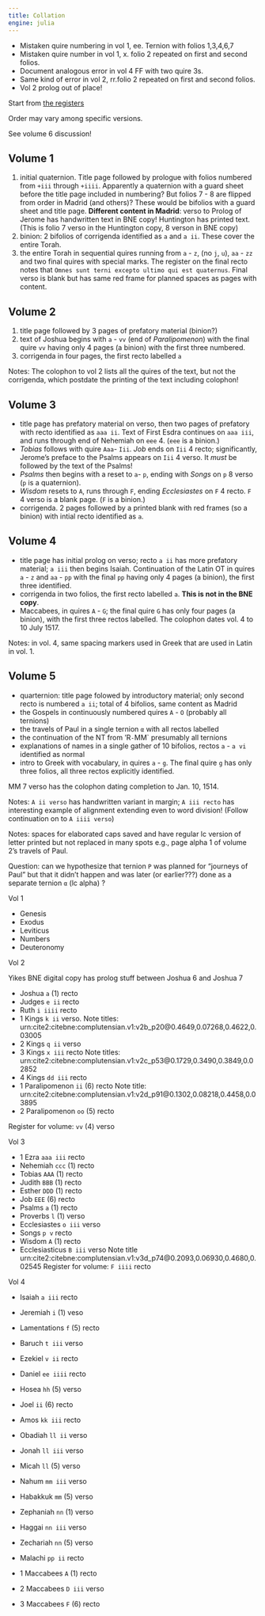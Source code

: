 ```yaml
---
title: Collation
engine: julia
---
```


::: {.callout-note title="Note these!"}

- Mistaken quire numbering in vol 1, ee. Ternion with folios 1,3,4,6,7
- Mistaken quire number in vol 1, x. folio 2 repeated on first and second folios.
- Document analogous error in vol 4 FF with two quire 3s.
- Same kind of error in vol 2, rr.folio 2 repeated on first and second folios.
- Vol 2 prolog out of place!
:::

Start from [the registers](../registers/)

Order may vary among specific versions.

See volume 6 discussion!

## Volume 1

1. initial quaternion. Title page followed by prologue with folios numbered from `+iii` through `+iiii`. Apparently a quaternion with a guard sheet before the title page included in numbering? But folios 7 - 8 are flipped from order in Madrid (and others)? These would be bifolios with a guard sheet and title page.  **Different content in Madrid**: verso to Prolog of Jerome has handwritten text in BNE copy!  Huntington has printed text. (This is folio 7 verso in the Huntington copy, 8 verson in BNE copy)
2. binion: 2 bifolios of corrigenda identified as `a` and `a ii`. These cover the entire Torah.
3. the entire Torah in sequential quires running from `a` - `z`, (no `j`, `u`), `aa` - `zz` and two final quires with special marks. The register on the final recto notes that `Omnes sunt terni excepto ultimo qui est quaternus`. Final verso is blank but has same red frame for planned spaces as pages with content.

## Volume 2

1. title page followed by 3 pages of prefatory material (binion?)
2. text of Joshua begins with `a` - `vv` (end of *Paralipomenon*) with the final quire `vv` having only 4 pages (a binion) with the first three numbered.
3. corrigenda in four pages, the first recto labelled `a`

Notes: The colophon to vol 2 lists all the quires of the text, but not the corrigenda, which postdate the printing of the text including colophon!

## Volume 3


- title page has prefatory material on verso, then two pages of prefatory with recto identified as `aaa ii`. Text of First Esdra continues on `aaa iii`, and runs through end of Nehemiah on `eee` 4. (`eee` is a binion.)
- *Tobias* follows with quire `Aaa`- `Iii`. *Job* ends on `Iii` 4 recto; significantly, Jerome's preface to the Psalms appears on `Iii` 4 verso.  It *must* be followed by the text of the Psalms!
- *Psalms* then begins with a reset to `a`- `p`, ending with *Songs* on `p` 8 verso (`p` is a quaternion).
- *Wisdom* resets to `A`, runs through `F`, ending *Ecclesiastes* on `F` 4 recto.  `F` 4 verso is a blank page. (`F` is a binion.)
- corrigenda. 2 pages followed by a printed blank with red frames (so a binion) with intial recto identified as `a`.


## Volume 4

- title page has initial prolog on verso; recto `a ii` has more prefatory material; `a iii` then begins Isaiah. Continuation of the Latin OT in quires `a` - `z` and `aa` - `pp` with the final `pp` having only 4 pages (a binion), the first three identified. 
- corrigenda in two folios, the first recto labelled `a`. **This is not in the BNE copy**.
- Maccabees, in quires `A` - `G`; the final quire `G` has only four pages (a binion), with the first three rectos labelled. The colophon dates vol. 4 to 10 July 1517.



Notes: in vol. 4, same spacing markers used in Greek that are used in Latin in vol. 1.


## Volume 5

- quarternion: title page folowed by introductory material; only second recto is numbered `a ii`; total of 4 bifolios, same content as Madrid
- the Gospels in continuously  numbered quires `A` - `O` (probably all ternions)
- the travels of Paul in a single ternion `α` with all rectos labelled
- the continuation of the NT from 'R` - `MM` presumably all ternions
- explanations of names in a single gather of 10 bifolios, rectos `a` - `a vi` identified as normal
- intro to Greek with vocabulary, in quires `a` - `g`. The final quire `g` has only three folios, all three rectos explicitly identified.

MM 7 verso has the colophon dating completion to Jan. 10, 1514.

Notes: `A ii verso` has handwritten variant in margin; `A iii recto` has interesting example of alignment extending even to word division! (Follow continuation on to `A iiii verso`)

Notes: spaces for elaborated caps saved and have regular lc version of letter printed but not replaced in many spots e.g., page alpha 1 of volume 2's travels of Paul.

Question: can we hypothesize that ternion `P` was planned for "journeys of Paul" but that it didn't happen and was later (or earlier???) done as a separate ternion `α` (lc alpha) ?


Vol 1


- Genesis
- Exodus
- Leviticus
- Numbers
- Deuteronomy

Vol 2

Yikes BNE digital copy has prolog stuff between Joshua 6 and Joshua 7

- Joshua `a` (1) recto
- Judges `e ii` recto
- Ruth `i iiii` recto
- 1 Kings `k ii` verso.  Note titles: urn:cite2:citebne:complutensian.v1:v2b_p20@0.4649,0.07268,0.4622,0.03005
- 2 Kings `q ii` verso
- 3 Kings `x iii` recto Note titles: urn:cite2:citebne:complutensian.v1:v2c_p53@0.1729,0.3490,0.3849,0.02852
- 4 Kings `dd iii` recto
- 1 Paralipomenon `ii` (6) recto Note title: urn:cite2:citebne:complutensian.v1:v2d_p91@0.1302,0.08218,0.4458,0.03895
- 2 Paralipomenon `oo` (5) recto

Register for volume: `vv` (4) verso


Vol 3

- 1 Ezra `aaa iii` recto
- Nehemiah `ccc` (1) recto
- Tobias `AAA` (1) recto
- Judith `BBB` (1) recto
- Esther `DDD` (1) recto
- Job `EEE` (6) recto
- Psalms `a` (1) recto
- Proverbs `l` (1) verso
- Ecclesiastes `o iii` verso
- Songs `p v` recto
- Wisdom `A` (1) recto
- Ecclesiasticus `B iii` verso Note title urn:cite2:citebne:complutensian.v1:v3d_p74@0.2093,0.06930,0.4680,0.02545
Register for volume: `F iiii` recto

Vol 4

:::{.callout-warning title="FILL THIS OUT"}
:::

- Isaiah `a iii` recto
- Jeremiah `i` (1) veso
- Lamentations `f` (5) recto
- Baruch `t iii` verso
- Ezekiel `v ii`  recto
- Daniel `ee iiii` recto
- Hosea `hh` (5) verso
- Joel `ii` (6) recto
- Amos `kk iii` recto
- Obadiah  `ll ii` verso
- Jonah `ll iii` verso
- Micah `ll` (5) verso
- Nahum `mm iii` verso
- Habakkuk `mm` (5) verso
- Zephaniah `nn` (1) verso
- Haggai `nn iii` verso
- Zechariah `nn` (5) verso
- Malachi `pp ii` recto

- 1 Maccabees `A` (1) recto
- 2 Maccabees `D iii` verso
- 3 Maccabees `F` (6) recto


